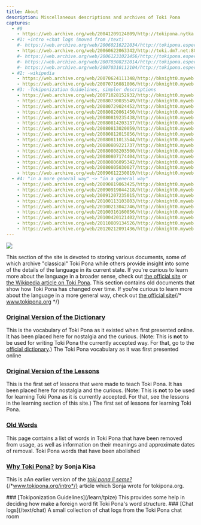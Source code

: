 ```yaml
---
title: About
description: Miscellaneous descriptions and archives of Toki Pona  
captures:
  - #0
    - https://web.archive.org/web/20041209124809/http://tokipona.nytka.org:80/about/about.html
  - #1: +intro +chat logs (moved from /text)
    #- https://web.archive.org/web/20060216222034/http://tokipona.esperanto-jeunes.org:80/about/about.html
    - https://web.archive.org/web/20060622063342/http://toki.dm7.net:80/about/about.html
    #- https://web.archive.org/web/20061231021456/http://tokipona.esperanto-jeunes.org:80/about/about.html
    #- https://web.archive.org/web/20070308232014/http://tokipona.esperanto-jeunes.org:80/about/about.html
    #- https://web.archive.org/web/20070310112104/http://tokipona.esperanto-jeunes.org:80/about/about.html
  - #2: -wikipedia
    - https://web.archive.org/web/20070624111348/http://bknight0.myweb.uga.edu/toki/about/about.html
    - https://web.archive.org/web/20070716081806/http://bknight0.myweb.uga.edu/toki/about/about.html
  - #3: -Tokiponization Guidelines, simpler descriptions
    - https://web.archive.org/web/20071028152932/http://bknight0.myweb.uga.edu/toki/about/about.html
    - https://web.archive.org/web/20080730035549/http://bknight0.myweb.uga.edu/toki/about/about.html
    - https://web.archive.org/web/20080729024452/http://bknight0.myweb.uga.edu/toki/about/about.html
    - https://web.archive.org/web/20080820061450/http://bknight0.myweb.uga.edu/toki/about/about.html
    - https://web.archive.org/web/20080819235438/http://bknight0.myweb.uga.edu/toki/about/about.html
    - https://web.archive.org/web/20080814203137/http://bknight0.myweb.uga.edu/toki/about/about.html
    - https://web.archive.org/web/20080813020059/http://bknight0.myweb.uga.edu/toki/about/about.html
    - https://web.archive.org/web/20080812015856/http://bknight0.myweb.uga.edu/toki/about/about.html
    - https://web.archive.org/web/20080811013544/http://bknight0.myweb.uga.edu/toki/about/about.html
    - https://web.archive.org/web/20080809221737/http://bknight0.myweb.uga.edu/toki/about/about.html
    - https://web.archive.org/web/20080808203500/http://bknight0.myweb.uga.edu/toki/about/about.html
    - https://web.archive.org/web/20080807174404/http://bknight0.myweb.uga.edu/toki/about/about.html
    - https://web.archive.org/web/20080806095342/http://bknight0.myweb.uga.edu/toki/about/about.html
    - https://web.archive.org/web/20080805030027/http://bknight0.myweb.uga.edu/toki/about/about.html
    - https://web.archive.org/web/20090612230819/http://bknight0.myweb.uga.edu/toki/about/about.html
  - #4: "in a more general way" ~> "in a general way"
    - https://web.archive.org/web/20090819063425/http://bknight0.myweb.uga.edu/toki/about/about.html
    - https://web.archive.org/web/20090919044218/http://bknight0.myweb.uga.edu/toki/about/about.html
    - https://web.archive.org/web/20091207235015/http://bknight0.myweb.uga.edu/toki/about/about.html
    - https://web.archive.org/web/20100113103803/http://bknight0.myweb.uga.edu/toki/about/about.html
    - https://web.archive.org/web/20100213042746/http://bknight0.myweb.uga.edu/toki/about/about.html
    - https://web.archive.org/web/20100316160856/http://bknight0.myweb.uga.edu/toki/about/about.html
    - https://web.archive.org/web/20100420121402/http://bknight0.myweb.uga.edu/toki/about/about.html
    - https://web.archive.org/web/20110809134526/http://bknight0.myweb.uga.edu/toki/about/about.html
    - https://web.archive.org/web/20120212091436/http://bknight0.myweb.uga.edu/toki/about/about.html
---
```


![](/images/about.jpg)

<Change from={3}></Change>
<Change till={3}></Change>

<Change from={1} till={3}>This section of the site is devoted to storing various documents, some of which archive "classical" Toki Pona while others provide insight into some of the details of the language in its current state. If you're curious to learn more about the language in a broader sense, check out [the official site]()<Change till={2}> or [the Wikipedia article on Toki Pona](http://web.archive.org/web/20060216222034/http://en.wikipedia.org/wiki/Toki_Pona)</Change>.</Change>
<Change from={3}>This section contains old documents that show how Toki Pona has changed over time. If you're curious to learn more about the language in a <Change till={4}>more</Change> general way, check out [the official site](){/* www.tokipona.org */}</Change>

### [Original <Change till={3}>Version of the</Change> Dictionary](/_others/sonja/dict)  
<Change from={3}>This is the vocabulary of Toki Pona as it existed when first presented online. It has been placed here for nostalgia and the curious. (Note: This is **not** to be used for writing Toki Pona the currently accepted way. For that, go to the [official dictionary]().)</Change>
<Change till={3}>The Toki Pona vocabulary as it was first presented online</Change>

### [Original <Change till={3}>Version of the</Change> Lessons](/_others/Sonja/learn)
<Change from={3}>This is the first set of lessons that were made to teach Toki Pona. It has been placed here for nostalgia and the curious. (Note: This is **not** to be used for learning Toki Pona as it is currently accepted. For that, see the lessons in the learning section of this site.)</Change>
<Change till={3}>The first set of lessons for learning Toki Pona<Change till={4}>.</Change></Change>

### [Old Words](/oldword)  
<Change from={3}>This page contains a list of words in Toki Pona that have been removed from usage, as well as information on their meanings and approximate dates of removal.</Change>
<Change till={3}>Toki Pona words that have been abolished</Change>

### [Why Toki Pona?](/_others/sonja/why) <Change from={3}>by Sonja Kisa</Change>
<Change from={3}>This is a</Change><Change till={3}>A</Change>n earlier version of the [_toki pona li seme?_]() {/*www.tokipona.org/intro*/} article <Change till={3}>which Sonja wrote<Change till={1}> for tokipona.org</Change>.</Change>

<Change till={3}>
### [Tokiponization Guidelines](/learn/tpize)  
This provides some help in deciding how make a foreign word fit Toki Pona's word structure.
</Change>

<Change from={1}>
### [Chat logs](/text/chat)
<Change till={3}>A small collection of chat logs from the Toki Pona chat room</Change>
</Change>